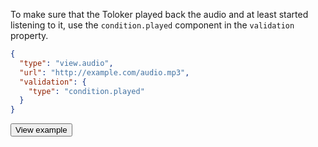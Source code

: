 To make sure that the Toloker played back the audio and at least started listening to it, use the `condition.played` component in the `validation` property.

```json
{
  "type": "view.audio",
  "url": "http://example.com/audio.mp3",
  "validation": {
    "type": "condition.played"
  }
}
```

<Button view="defaultInverse" size="l" type="link" url="https://ya.cc/t/wVqSKJCJ3ttC9M">View example</Button>
